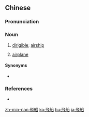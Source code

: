 ==Chinese==
{{zh-forms|s=飞船}}

===Pronunciation===
{{zh-pron
|m=fēichuán
|c=fei1 syun4
|md=buŏi-sùng
|mn=xm,tp:pe-chûn/qz:hui-chûn/qz,km:per-chûn/zz,kh:poe-chûn
|cat=n
}}

===Noun===
{{zh-noun}}

# [[dirigible]]; [[airship]]
# {{lb|zh|Min Nan|Min Dong|dated|still used in Kinmen}} [[airplane]]

====Synonyms====
* {{sense|airplane}}
{{zh-dial|飛機}}

===References===
*{{qualifier|Min Nan}} {{thcwd|5648}}

{{zh-cat|Aircraft|Advanced}}

[[zh-min-nan:飛船]]
[[ko:飛船]]
[[hu:飛船]]
[[ja:飛船]]
